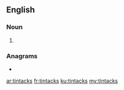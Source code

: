 ==English==

===Noun===
{{head|en|noun plural form}}

# {{plural of|tintack|lang=en}}

===Anagrams===
* {{l|en|stink-cat}}

[[ar:tintacks]]
[[fr:tintacks]]
[[ku:tintacks]]
[[my:tintacks]]